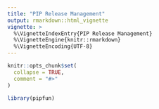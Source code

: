 ```yaml
---
title: "PIP Release Management"
output: rmarkdown::html_vignette
vignette: >
  %\VignetteIndexEntry{PIP Release Management}
  %\VignetteEngine{knitr::rmarkdown}
  %\VignetteEncoding{UTF-8}
---
```


```r
knitr::opts_chunk$set(
  collapse = TRUE,
  comment = "#>"
)
```

```r
library(pipfun)
```



